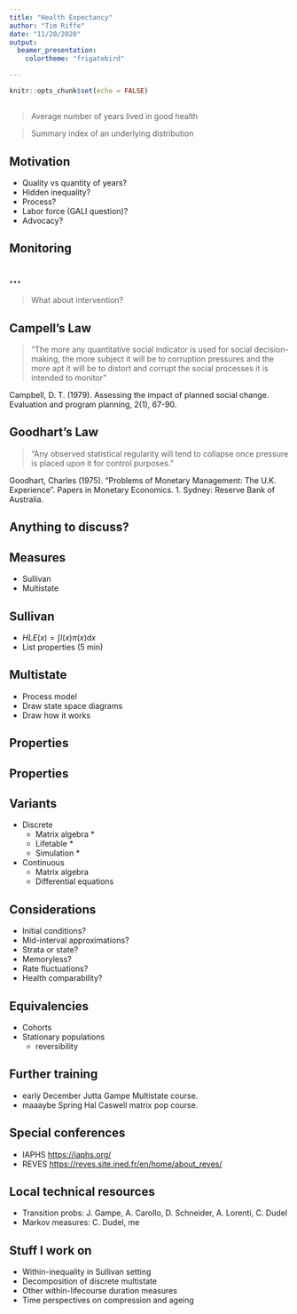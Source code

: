 ```yaml
---
title: "Health Expectancy"
author: "Tim Riffe"
date: "11/20/2020"
output: 
  beamer_presentation:
    colortheme: "frigatebird"

---
```


```r
knitr::opts_chunk$set(echo = FALSE)
```

## 

\Large
> Average number of years lived in good health

\pause

> Summary index of an underlying distribution

## Motivation

- Quality vs quantity of years?
- Hidden inequality?
- Process?
- Labor force (GALI question)?
- Advocacy?

## Monitoring

\begin{center}
\includegraphics[width=11cm]{Healthy-life-years-at-birth_04_04_20.png}
\end{center}

## ...

\Large
> What about intervention?

## Campell's Law

> “The more any quantitative social indicator is used for social decision-making, the more subject it will be to corruption pressures and the more apt it will be to distort and corrupt the social processes it is intended to monitor”

\footnotesize
Campbell, D. T. (1979). Assessing the impact of planned social change. Evaluation and program planning, 2(1), 67-90.

## Goodhart's Law

> “Any observed statistical regularity will tend to collapse once pressure is placed upon it for control purposes.”

\footnotesize
Goodhart, Charles (1975). "Problems of Monetary Management: The U.K. Experience". Papers in Monetary Economics. 1. Sydney: Reserve Bank of Australia.

## Anything to discuss?

## Measures

- Sullivan
- Multistate

## Sullivan 

- $HLE(x) = \int l(x)\pi(x) \mathrm{d}x$
- List properties (5 min)

## Multistate

- Process model
- Draw state space diagrams 
- Draw how it works 

## Properties

\begin{center}
\includegraphics[width=11cm]{chuttersnap-gts_Eh4g1lk-unsplash.jpg}
\end{center}

## Properties

\begin{center}
\includegraphics[width=11cm]{nii-sx7kn7GNf6E-unsplash.jpg}
\end{center}

## Variants

- Discrete
  - Matrix algebra *
  - Lifetable *
  - Simulation *
- Continuous
  - Matrix algebra
  - Differential equations
  
## Considerations

- Initial conditions?
- Mid-interval approximations?
- Strata or state?
- Memoryless?
- Rate fluctuations?
- Health comparability?
  
## Equivalencies

- Cohorts
- Stationary populations
  - reversibility
  
## Further training

- early December Jutta Gampe Multistate course.
- maaaybe Spring Hal Caswell matrix pop course. 

## Special conferences

- IAPHS <https://iaphs.org/>
- REVES <https://reves.site.ined.fr/en/home/about_reves/>

## Local technical resources

- Transition probs: J. Gampe, A. Carollo, D. Schneider, A. Lorenti, C. Dudel
- Markov measures: C. Dudel, me

## Stuff I work on

- Within-inequality in Sullivan setting
- Decomposition of discrete multistate
- Other within-lifecourse duration measures
- Time perspectives on compression and ageing

